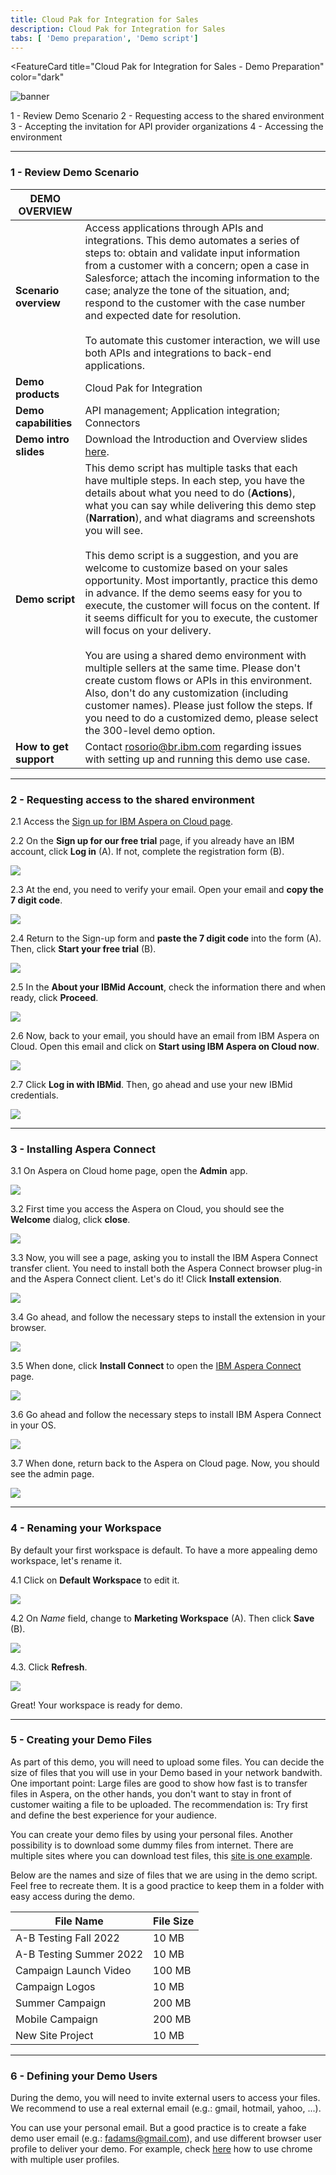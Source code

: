 ```yaml
---
title: Cloud Pak for Integration for Sales
description: Cloud Pak for Integration for Sales
tabs: [ 'Demo preparation', 'Demo script']
---
```



<FeatureCard
  title="Cloud Pak for Integration for Sales - Demo Preparation"
  color="dark"
  >

![banner](./images/car-repair-banner.jpg)

</FeatureCard>

<AnchorLinks>
  <AnchorLink>1 - Review Demo Scenario</AnchorLink>
  <AnchorLink>2 - Requesting access to the shared environment</AnchorLink>
  <AnchorLink>3 - Accepting the invitation for API provider organizations</AnchorLink>
  <AnchorLink>4 - Accessing the environment</AnchorLink>
</AnchorLinks>

***

### 1 - Review Demo Scenario

| DEMO OVERVIEW |                          |
| --------------------------------------- | ------------------------------------- |
| **Scenario overview** | Access applications through APIs and integrations. This demo automates a series of steps to: obtain and validate input information from a customer with a concern; open a case in Salesforce; attach the incoming information to the case; analyze the tone of the situation, and; respond to the customer with the case number and expected date for resolution.<br/><br/>To automate this customer interaction, we will use both APIs and integrations to back-end applications. |
| **Demo products** | Cloud Pak for Integration |
| **Demo capabilities** | API management; Application integration; Connectors |
| **Demo intro slides** | Download the Introduction and Overview slides <a href="./files/Aspera for Sellers - Presentation.pptx" target="_blank" rel="noreferrer">here</a>. |
| **Demo script** | This demo script has multiple tasks that each have multiple steps. In each step, you have the details about what you need to do (**Actions**), what you can say while delivering this demo step (**Narration**), and what diagrams and screenshots you will see.<br/><br/> This demo script is a suggestion, and you are welcome to customize based on your sales opportunity. Most importantly, practice this demo in advance. If the demo seems easy for you to execute, the customer will focus on the content. If it seems difficult for you to execute, the customer will focus on your delivery. <br/><br/> You are using a shared demo environment with multiple sellers at the same time. Please don't create custom flows or APIs in this environment. Also, don't do any customization (including customer names). Please just follow the steps. If you need to do a customized demo, please select the 300-level demo option. |
| **How to get support** | Contact <a href="mailto:rosorio@br.ibm.com">rosorio@br.ibm.com</a> regarding issues with setting up and running this demo use case. |

***

### 2 - Requesting access to the shared environment

2.1 Access the <a href="https://www.ibm.com/account/reg/us-en/signup?formid=urx-30538" target="_blank">Sign up for IBM Aspera on Cloud page</a>.

2.2 On the **Sign up for our free trial** page, if you already have an IBM account, click **Log in** (A). If not, complete the registration form (B).

![](images/trial-1.png)

2.3 At the end, you need to verify your email. Open your email and **copy the 7 digit code**.

![](images/trial-2.png)

2.4 Return to the Sign-up form and **paste the 7 digit code** into the form (A). Then, click **Start your free trial** (B).

![](images/trial-3.png)

2.5 In the **About your IBMid Account**, check the information there and when ready, click **Proceed**.

![](images/trial-4.png)

2.6 Now, back to your email, you should have an email from IBM Aspera on Cloud. Open this email and click on **Start using IBM Aspera on Cloud now**.

![](images/trial-5.png)

2.7 Click **Log in with IBMid**. Then, go ahead and use your new IBMid credentials.

![](images/trial-6.png)


***

### 3 - Installing Aspera Connect

3.1 On Aspera on Cloud home page, open the **Admin** app.

![](images/trial-8.png)

3.2 First time you access the Aspera on Cloud, you should see the **Welcome** dialog, click **close**.

![](images/trial-9.png)

3.3 Now, you will see a page, asking you to install the IBM Aspera Connect transfer client. You need to install both the Aspera Connect browser plug-in and the Aspera Connect client. Let's do it! Click **Install extension**.  

![](images/connect-1.png)

3.4 Go ahead, and follow the necessary steps to install the extension in your browser.

![](images/connect-2.png)

3.5 When done, click **Install Connect** to open the <a href="https://www.ibm.com/aspera/connect/" target="_blank">IBM Aspera Connect</a> page. 

![](images/connect-3.png)

3.6 Go ahead and follow the necessary steps to install IBM Aspera Connect in your OS. 

![](images/connect-4.png)

3.7 When done, return back to the Aspera on Cloud page. Now, you should see the admin page.

![](images/connect-5.png)

***

### 4 - Renaming your Workspace

By default your first workspace is default. To have a more appealing demo workspace, let's rename it.

4.1 Click on **Default Workspace** to edit it.

![](images/workspace-1.png)

4.2 On *Name* field, change to **Marketing Workspace** (A). Then click **Save** (B).

![](images/workspace-2.png)

4.3. Click **Refresh**.

![](images/workspace-3.png)

Great! Your workspace is ready for demo. 

***

### 5 - Creating your Demo Files

As part of this demo, you will need to upload some files. You can decide the size of files that you will use in your Demo based in your network bandwith. One important point: Large files are good to show how fast is to transfer files in Aspera, on the other hands, you don't want to stay in front of customer waiting a file to be uploaded. The recommendation is: Try first and define the best experience for your audience.

You can create your demo files by using your personal files. Another possibility is to download some dummy files from internet. There are multiple sites where you can download test files, this <a href="http://xcal1.vodafone.co.uk/" target="_blank">site is one example</a>.

Below are the names and size of files that we are using in the demo script. Feel free to recreate them. It is a good practice to keep them in a folder with easy access during the demo.

| File Name | File Size |
| --------------------------------------- | ------------------------------------- |
| A-B Testing Fall 2022 | 10 MB |
| A-B Testing Summer 2022 | 10 MB |
| Campaign Launch Video | 100 MB |
| Campaign Logos | 10 MB |
| Summer Campaign | 200 MB |
| Mobile Campaign | 200 MB |
| New Site Project | 10 MB |

***

### 6 - Defining your Demo Users

During the demo, you will need to invite external users to access your files. We recommend to use a real external email (e.g.: gmail, hotmail, yahoo, ...).

You can use your personal email. But a good practice is to create a fake demo user email (e.g.: fadams@gmail.com), and use different browser user profile to deliver your demo. For example, check <a href="https://support.google.com/chrome/answer/2364824?hl=en&co=GENIE.Platform%3DDesktop" target="_blank">here</a> how to use chrome with multiple user profiles.
